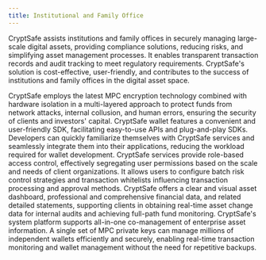 ```yaml
---
title: Institutional and Family Office
---
```

CryptSafe assists institutions and family offices in securely managing large-scale digital assets, providing compliance solutions, reducing risks, and simplifying asset management processes. It enables transparent transaction records and audit tracking to meet regulatory requirements. CryptSafe's solution is cost-effective, user-friendly, and contributes to the success of institutions and family offices in the digital asset space.

<Accordion title="Enterprise-Grade Security Architecture">
CryptSafe employs the latest MPC encryption technology combined with hardware isolation in a multi-layered approach to protect funds from network attacks, internal collusion, and human errors, ensuring the security of clients and investors' capital.
</Accordion>
<Accordion title="Easy-Integration SDK">
CryptSafe wallet features a convenient and user-friendly SDK, facilitating easy-to-use APIs and plug-and-play SDKs. Developers can quickly familiarize themselves with CryptSafe services and seamlessly integrate them into their applications, reducing the workload required for wallet development.
</Accordion>
<Accordion title="Permission Control and Custom Workflow">
CryptSafe services provide role-based access control, effectively segregating user permissions based on the scale and needs of client organizations. It allows users to configure batch risk control strategies and transaction whitelists influencing transaction processing and approval methods.
</Accordion>
<Accordion title="Efficient Financial Reconciliation">
CryptSafe offers a clear and visual asset dashboard, professional and comprehensive financial data, and related detailed statements, supporting clients in obtaining real-time asset change data for internal audits and achieving full-path fund monitoring.
</Accordion>
<Accordion title="All-In-One Transaction Asset Management">
CryptSafe's system platform supports all-in-one co-management of enterprise asset information. A single set of MPC private keys can manage millions of independent wallets efficiently and securely, enabling real-time transaction monitoring and wallet management without the need for repetitive backups.
</Accordion>
